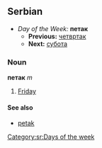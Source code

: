 ==Serbian==
*''Day of the Week:'' '''петак'''
**'''Previous:''' [[четвртак]]
**'''Next:''' [[субота]]
===Noun===
'''петак''' ''m''
#[[Friday]]
====See also====
*[[petak]]
[[Category:sr:Days of the week]]